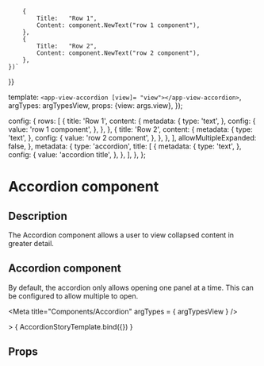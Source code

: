 
		{
			Title:   "Row 1",
			Content: component.NewText("row 1 component"),
		},
		{
			Title:   "Row 2",
			Content: component.NewText("row 2 component"),
		},
	})`
}}

  template: `<app-view-accordion [view]= "view"></app-view-accordion>`,
  argTypes: argTypesView,
  props: {view: args.view},
});

  config: {
    rows: [
      {
        title: 'Row 1',
        content: {
          metadata: {
            type: 'text',
          },
          config: {
            value: 'row 1 component',
          },
        },
      },
      {
        title: 'Row 2',
        content: {
          metadata: {
            type: 'text',
          },
          config: {
            value: 'row 2 component',
          },
        },
      },
    ],
    allowMultipleExpanded: false,
  },
  metadata: {
    type: 'accordion',
    title: [
      {
        metadata: {
          type: 'text',
        },
        config: {
          value: 'accordion title',
        },
      },
    ],
  },
};

<h1>Accordion component</h1>
<h2>Description</h2>

<p>The Accordion component allows a user to view collapsed content in greater detail.</p>

<h2>Accordion component</h2>

<p>By default, the accordion only allows opening one panel at a time. This can be configured to allow multiple to open.</p>

<Meta title="Components/Accordion" argTypes = { argTypesView } />

<Canvas withToolbar>
  <Story name="Accordion component"
         parameters={{ docs: accordionDocs }}
         args= {{ view: accordionView }}> >
    { AccordionStoryTemplate.bind({}) }
  </Story>
</Canvas>

<h2>Props</h2>
<ArgsTable story = "Accordion component" />
